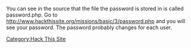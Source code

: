You can see in the source that the file the password is stored in is called password.php.
Go to http://www.hackthissite.org/missions/basic/3/password.php and you will see your password.
The password probably changes for each user.

[[Category:Hack This Site]]